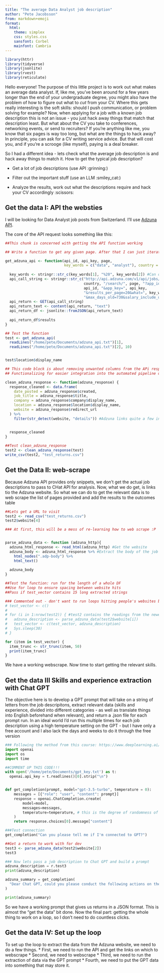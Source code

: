 ```yaml
---
title: "The average Data Analyst job description"
author: "Pete Jacobsson"
from: markdown+emoji
format:
  html:
    theme: simplex
    css: styles.css
    sansfont: Corbel
    mainfont: Cambria
---
```


```r
library(httr)
library(tidyverse)
library(jsonlite)
library(rvest)
library(reticulate)
```

Hello everyone! The purpose of this little project is to work out what makes an average data analyst. If, like me, you've been around for a few years longer than the end of your undergraduate degree, you might also have the problem of how to figure out what to *cut* from your CV. Where this gets really interesting is the soft skills: should I push communication, or problem solving for example? Now, when applying for a job with a known job description this is not an issue - you just hack away things that match that description least. But what about the CV you take to conferences, networking events, or send to recruiters? If you're anything like me, you know that six pages is way too long, but what are the things to hack away? In principle, you can ask for a CV writing service advice. But that will cost you, and if you're a scrooge (like myself), paying is a deal breaker.

So I had a different idea - lets check what the average job description is and hack away things to match it. How to get the typical job description?

-   Get a lot of job descriptions (use API :grinning:)

-   Filter out the important stuff (use an LLM :smiley_cat:)

-   Analyze the results, work out what the descriptions require and hack your CV accordingly :scissors:


## Get the data I: API the websties
I will be looking for Data Analyst job posts from Switzerland. I'll use [Adzuna API](https://www.adzuna.ch/).

The core of the API request looks something like this:
```r
##This chunk is concerned with getting the API function working

## Write a function to get any given page. After that I can just iterate while there are still jobs to find :)

get_adzuna_api <- function(api_id, api_key, page, 
                           key_words = c("data", "analyst"), country = "ch") { #API ID and key are variables, so that they can remain secret
  
  key_words <- stringr::str_c(key_words[1], "%20", key_words[2]) #Can only take two key words. All needed for most data professions
  api_call_string <- stringr::str_c("http://api.adzuna.com/v1/api/jobs/", 
                                    country, "/search/", page, "?app_id=", 
                                    api_id, "&app_key=", api_key,
                                    "&results_per_page=20&what=", key_words,
                                    "&max_days_old=730&salary_include_unknown=1&content-type=application/json")
  api_return <- GET(api_call_string)
  api_return_text <- content(api_return, "text")
  api_return_df <- jsonlite::fromJSON(api_return_text)
  
  api_return_df$results
}
```


```r
## Test the function
test <- get_adzuna_api(
  readLines("/home/pete/Documents/adzuna_api.txt")[1], 
  readLines("/home/pete/Documents/adzuna_api.txt")[2], 10)


test$location$display_name

```


```r
## This code block is about removing unwanted columns from the APi response and renaming other ones.
## Functionalizing for easier integration into the automated pipeline downstream

clean_adzuna_response <- function(adzuna_response) {
  response_cleaned <- data.frame(
    date_posted = adzuna_response$created,
    job_title = adzuna_response$title,
    company = adzuna_response$company$display_name,
    location = adzuna_response$location$display_name,
    website = adzuna_response$redirect_url
  ) %>%
    filter(str_detect(website, "details")) #Adzuna links quite a few instances of external job boards
  
  
  response_cleaned
}
```

```r
##Test clean_adzuna_response
test2 <- clean_adzuna_response(test)
write_csv(test2, "test_returns.csv")
```




## Get the Data II: web-scrape
Because Adzuna API provides only snippets, we don't get the actual job descriptions to pass to CHat API for analysis. Now, what we do get, is links tio the Adzuna website. So what we can do to get the relevant data is to web scrape the list of pages provided and add the results to the outcomes table
```r
##Lets get a URL to visit
test2 <- read_csv("test_returns.csv")
test2$website[4]
```

```r
### At first, this will be a mess of re-learning how to web scrape :P


parse_adzuna_data <- function (adzuna_http){
  adzuna_html_response <- read_html(adzuna_http) #Get the website
  adzuna_body <- adzuna_html_response %>% #Extract the body of the job ad
    html_nodes(".adp-body") %>%
    html_text()
  
  adzuna_body
}

```


```r
##Test the function: run for the length of a whole DF
##Use for loop to ensure spacing between website hits
##Pass if test_vector contains 15 long extracted strings

### Commented out - don't want to run loops hitting people's websites by accident :)
# test_vector <- c()
# 
# for (i in 1:nrow(test2)) { #test2 contains the readings from the newest set of previous tests
#   adzuna_description <- parse_adzuna_data(test2$website[i])
#   test_vector <- c(test_vector, adzuna_description)
#   Sys.sleep(30)
# }

for (item in test_vector) {
  item_trunc <- str_trunc(item, 50)
  print(item_trunc)
}
```

We have a working webscrape. Now time to start getting the relevant skills.

## Get the data III Skills and experience extraction with Chat GPT

The objective here is to develop a GPT prompt that will take on a string of letters from the job descripitons, extract relevant data (skills and experience, divided into different categories - as well as translate things into English beforehand when relevant), and return a .json file for each prompt run. In an ideal world I'd run this multiple times for each job description using a high temperature setting on the GPT - but I have only a free account and I also lack the days and weeks to do it through the free version

```python
### Following the method from this course: https://www.deeplearning.ai/short-courses/chatgpt-prompt-engineering-for-developers/
import openai
import os
import time

##COMMENT UP THIS CODE!!!
with open('/home/pete/Documents/gpt_key.txt') as t:
  openai.api_key = t.readlines()[0].strip("\n")


def get_completion(prompt, model="gpt-3.5-turbo", temperature = 0):
    messages = [{"role": "user", "content": prompt}]
    response = openai.ChatCompletion.create(
        model=model,
        messages=messages,
        temperature=temperature, # this is the degree of randomness of the model's output
    )
    return response.choices[0].message["content"]

```

```python
###Test connection
get_completion("Can you please tell me if I'm connected to GPT?")
```

```r
##Get a return to work with for dev
test3 <- parse_adzuna_data(test2$website[2])
test3
```


```python
### Now lets pass a job description to Chat GPT and build a prompt
adzuna_description = r.test3
print(adzuna_description)
```

```python
adzuna_summary = get_completion(
  "Dear Chat GPT, could you please conduct the following actions on the test in square brackets: Identify all skills, characteristics and qualifications required for the job and return them as itemized points in English. Split those into individual skills. Group into soft skills, technical skills and qualifications. Provide the return in JSON format please! [" + adzuna_description +"]"
)

print(adzuna_summary)
```
So we have a working prompt that gives us returns in a JSON format. This is almost the "get the data" bit done. Now the final part: getting the whole thing to work on a loop, so I don't need to do countless clicks.

## Get the data IV: Set up the loop

To set up the loop to extract the data from the Adzuna website, we need to do a few things.
* First, we need to run the API and get the links on which to webscrape
* Second, we need to webscrape
* Third, we need to run the extraction of data via the GPT prompt
* Fourth, we need to put the GPT data into something that may store it.


